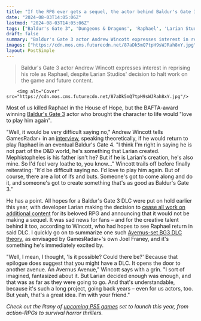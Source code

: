 ```yaml
---
title: "If the RPG ever gets a sequel, the actor behind Baldur's Gate 3's Raphael would 'find it hard to say no' to returning: 'If he is Larian's creation, he's also mine'"
date: "2024-08-03T14:05:06Z"
lastmod: "2024-08-03T14:05:06Z"
tags: ["Baldur's Gate 3", 'Dungeons & Dragons', 'Raphael', 'Larian Studios', 'Avernus', 'Role-Playing Game']
draft: false
summary: "Baldur's Gate 3 actor Andrew Wincott expresses interest in reprising his role as Raphael, despite Larian Studios' decision to halt work on the game and future content."
images: ["https://cdn.mos.cms.futurecdn.net/87aDk5mQ7tpH9sWJRah8xY.jpg"]
layout: PostSimple
---
```

> Baldur's Gate 3 actor Andrew Wincott expresses interest in reprising his role as Raphael, despite Larian Studios' decision to halt work on the game and future content.


        <img alt="Cover" src="https://cdn.mos.cms.futurecdn.net/87aDk5mQ7tpH9sWJRah8xY.jpg"/>
        
Most of us killed Raphael in the House of Hope, but the BAFTA-award winning [Baldur's Gate 3](https://www.gamesradar.com/baldurs-gate-3-guide/) actor who brought the character to life would "love to play him again".

"Well, it would be very difficult saying no," Andrew Wincott tells GamesRadar+ in an [interview](https://www.gamesradar.com/games/baldur-s-gate/exploring-the-effortless-grace-of-theatrical-villainy-with-baldurs-gate-3s-raphael-you-dont-play-something-thats-evil-you-play-something-thats-charming/), speaking theoretically, if he would return to play Raphael in an eventual Baldur's Gate 4. "I think I'm right in saying he is not part of the D&D world, he's something that Larian created. Mephistopheles is his father isn't he? But if he is Larian's creation, he's also mine. So I'd feel very loathe to, you know..." Wincott trails off before finally reiterating: "It'd be difficult saying no. I'd love to play him again. But of course, there are a lot of ifs and buts. Someone's got to come along and do it, and someone's got to create something that's as good as Baldur's Gate 3."

He has a point. All hopes for a Baldur's Gate 3 DLC were put on hold earlier this year, with developer Larian making the decision to [cease all work on additional content](https://www.gamesradar.com/larian-is-done-with-baldurs-gate-3-and-dandd-and-wont-make-baldurs-gate-4-well-forever-be-proud-of-it-but-were-not-going-to-continue-in-it/) for its beloved RPG and announcing that it would not be making a sequel. It was sad news for fans – and for the creative talent behind it too, according to Wincott, who had hopes to see Raphael return in said DLC. I quickly go on to summarize one such [Avernus-set BG3 DLC theory](https://www.gamesradar.com/everything-the-baldurs-gate-3-dlc-needs-to-follow-up-on-is-in-the-games-first-five-minutes/), as envisaged by GamesRadar+'s own Joel Franey, and it's something he's immediately excited by.

"Well, I mean, I thought, 'Is it possible? Could there be?' Because that epilogue does suggest that you might have a DLC. It opens the door to another avenue. An Avernus Avenue," Wincott says with a grin. "I sort of imagined, fantasized about it. But Larian decided enough was enough, and that was as far as they were going to go. And that's understandable, because it's such a long project, going back years – even for us actors, too. But yeah, that's a great idea. I'm with your friend."

*Check out the litany of *[<em>upcoming PS5 games</em>](https://www.gamesradar.com/upcoming-ps5-games/)* set to launch this year, from action-RPGs to survival horror thrillers.*
        